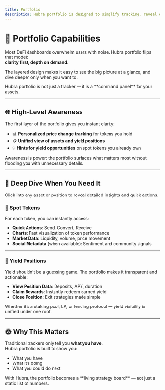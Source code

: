 ```yaml
---
title: Portfolio
description: Hubra portfolio is designed to simplify tracking, reveal opportunities, and put every action at your fingertips.
---
```


# 📂 Portfolio Capabilities

Most DeFi dashboards overwhelm users with noise. Hubra portfolio flips that model:  
**clarity first, depth on demand.**

The layered design makes it easy to see the big picture at a glance, and dive deeper only when you want to.

<Info>
Hubra portfolio is not just a tracker — it is a **command panel** for your assets.  
</Info>

---

## 🌐 High-Level Awareness

The first layer of the portfolio gives you instant clarity:

- 📊 **Personalized price change tracking** for tokens you hold  
- 🪙 **Unified view of assets and yield positions**  
- 💡 **Hints for yield opportunities** on spot tokens you already own  

<Tip>
Awareness is power: the portfolio surfaces what matters most without flooding you with unnecessary details.  
</Tip>

---

## 🔎 Deep Dive When You Need It

Click into any asset or position to reveal detailed insights and quick actions.

### 💠 Spot Tokens

For each token, you can instantly access:

- **Quick Actions**: Send, Convert, Receive  
- **Charts**: Fast visualization of token performance  
- **Market Data**: Liquidity, volume, price movement  
- **Social Metadata** (when available): Sentiment and community signals  

---

### 🌾 Yield Positions

Yield shouldn’t be a guessing game. The portfolio makes it transparent and actionable:

- **View Position Data**: Deposits, APY, duration  
- **Claim Rewards**: Instantly redeem earned yield  
- **Close Position**: Exit strategies made simple  

<Note>
Whether it’s a staking pool, LP, or lending protocol — yield visibility is unified under one roof.  
</Note>

---

## 🌞 Why This Matters

Traditional trackers only tell you **what you have**.  
Hubra portfolio is built to show you:  

- What you have  
- What it’s doing  
- What you could do next  

<Tip>
With Hubra, the portfolio becomes a **living strategy board** — not just a static list of numbers.  
</Tip>
